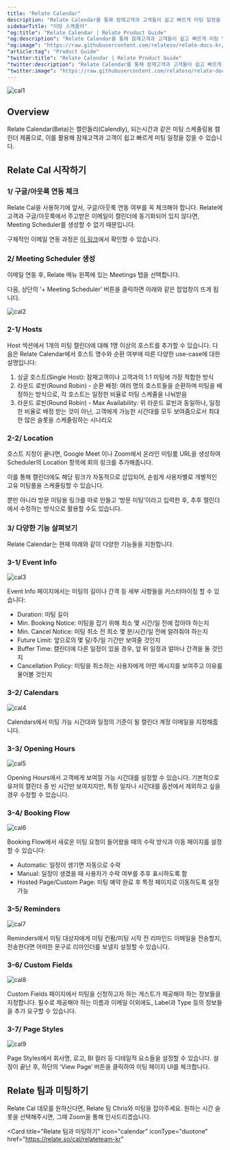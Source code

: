 ```yaml
---
title: "Relate Calendar"
description: "Relate Calendar를 통해 잠재고객과 고객들이 쉽고 빠르게 미팅 일정을 잡을 수 있습니다."
sidebarTitle: "미팅 스케줄러"
"og:title": "Relate Calendar | Relate Product Guide"
"og:description": "Relate Calendar를 통해 잠재고객과 고객들이 쉽고 빠르게 미팅 일정을 잡을 수 있습니다."
"og:image": "https://raw.githubusercontent.com/relateso/relate-docs-kr/main/docs/images/products/cal/c1.png"
"article:tag": "Product Guide"
"twitter:title": "Relate Calendar | Relate Product Guide"
"twitter:description": "Relate Calendar를 통해 잠재고객과 고객들이 쉽고 빠르게 미팅 일정을 잡을 수 있습니다."
"twitter:image": "https://raw.githubusercontent.com/relateso/relate-docs-kr/main/docs/images/products/cal/c1.png"
---
```


![cal1](/images/products/cal/c1.png)

## Overview
Relate Calendar(Beta)는 캘린들리(Calendly), 되는시간과 같은 미팅 스케줄링용 캘린더 제품으로, 이를 활용해 잠재고객과 고객이 쉽고 빠르게 미팅 일정을 잡을 수 있습니다. 

## Relate Cal 시작하기

### 1/ 구글/아웃룩 연동 체크
Relate Cal을 사용하기에 앞서, 구글/아웃룩 연동 여부를 꼭 체크해야 합니다. Relate에 고객과 구글/아웃룩에서 주고받은 이메일이 캘린더에 동기화되어 있지 않다면, Meeting Scheduler를 생성할 수 없기 때문입니다. 

구체적인 이메일 연동 과정은 [이 링크](https://www.relate.kr/docs/setup/email-sync#3)에서 확인할 수 있습니다. 

### 2/ Meeting Scheduler 생성 
이메일 연동 후, Relate 메뉴 왼쪽에 있는 Meetings 탭을 선택합니다. 

다음, 상단의 ‘+ Meeting Scheduler’ 버튼을 클릭하면 아래와 같은 팝업창이 뜨게 됩니다.

![cal2](/images/products/cal/c2.png)

### 2-1/ Hosts 
Host 섹션에서 1개의 미팅 캘린더에 대해 1명 이상의 호스트를 추가할 수 있습니다. 
다음은 Relate Calendar에서 호스트 명수와 순환 여부에 따른 다양한 use-case에 대한 설명입니다: 

1. 싱글 호스트(Single Host): 잠재고객이나 고객과의 1:1 미팅에 가장 적합한 방식  
2. 라운드 로빈(Round Robin) - 순환 배정: 여러 명의 호스트들을 순환하며 미팅을 배정하는 방식으로, 각 호스트는 일정한 비율로 미팅 스케줄을 나눠받음  
3. 라운드 로빈(Round Robin) - Max Availability: 위 라운드 로빈과 동일하나, 일정한 비율로 배정 받는 것이 아닌, 고객에게 가능한 시간대를 모두 보여줌으로서 최대한 많은 슬롯을 스케줄링하는 시나리오 

### 2-2/ Location 
호스트 지정이 끝나면, Google Meet 이나 Zoom에서 온라인 미팅룸 URL을 생성하여 Scheduler의 Location 항목에 회의 링크를 추가해줍니다. 

이를 통해 캘린더에도 해당 링크가 자동적으로 삽입되어, 손쉽게 사용자별로 개별적인 고유 미팅룸을 스케줄링할 수 있습니다. 

뿐만 아니라 방문 미팅용 링크를 따로 만들고 ‘방문 미팅'이라고 입력한 후, 추후 캘린더에서 수정하는 방식으로 활용할 수도 있습니다. 


### 3/ 다양한 기능 살펴보기 
Relate Calendar는 현재 아래와 같이 다양한 기능들을 지원합니다.

### 3-1/ Event Info

![cal3](/images/products/cal/c3.png)

Event Info 페이지에서는 미팅의 길이나 간격 등 세부 사항들을 커스터마이징 할 수 있습니다: 

- Duration: 미팅 길이
- Min. Booking Notice: 미팅을 잡기 위해 최소 몇 시간/일 전에 잡아야 하는지
- Min. Cancel Notice: 미팅 취소 전 최소 몇 분/시간/일 전에 알려줘야 하는지
- Future Limit: 앞으로의 몇 달/주/일 기간만 보여줄 것인지
- Buffer Time: 캘린더에 다른 일정이 있을 경우, 앞 뒤 일정과 얼마나 간격을 둘 것인지
- Cancellation Policy: 미팅을 취소하는 사용자에게 어떤 메시지를 보여주고 이유를 물어볼 것인지

### 3-2/ Calendars 

![cal4](/images/products/cal/c4.png)

Calendars에서 미팅 가능 시간대와 일정의 기준이 될 캘린더 계정 이메일을 지정해줍니다. 

### 3-3/ Opening Hours

![cal5](/images/products/cal/c5.png)

Opening Hours에서 고객에게 보여질 가능 시간대를 설정할 수 있습니다. 기본적으로 유저의 캘린더 중 빈 시간만 보여지지만, 특정 일자나 시간대를 옵션에서 제외하고 싶을 경우 수정할 수 있습니다. 

### 3-4/ Booking Flow

![cal6](/images/products/cal/c6.png)

Booking Flow에서 새로운 미팅 요청이 들어왔을 때의 수락 방식과 이동 페이지를 설정할 수 있습니다: 

- Automatic: 일정이 생기면 자동으로 수락
- Manual: 일정이 생겼을 때 사용자가 수락 여부를 추후 표시하도록 함
- Hosted Page/Custom Page: 미팅 예약 완료 후 특정 페이지로 이동하도록 설정 가능

### 3-5/ Reminders

![cal7](/images/products/cal/c7.png)

Reminders에서 미팅 대상자에게 미팅 컨펌/미팅 시작 전 리마인드 이메일을 전송할지, 전송한다면 어떠한 문구로 리마인더를 보낼지 설정할 수 있습니다. 

### 3-6/ Custom Fields

![cal8](/images/products/cal/c8.png)

Custom Fields 페이지에서 미팅을 신청하고자 하는 게스트가 제공해야 하는 정보들을 지정합니다. 
필수로 제공해야 하는 이름과 이메일 이외에도, Label과 Type 등의 정보들을 추가 요구할 수 있습니다. 

### 3-7/ Page Styles

![cal9](/images/products/cal/c9.png)

Page Styles에서 회사명, 로고, BI 컬러 등 디테일적 요소들을 설정할 수 있습니다. 
설정이 끝난 후, 하단의 ‘View Page’ 버튼을 클릭하여 미팅 페이지 UI를 체크합니다. 

## Relate 팀과 미팅하기
Relate Cal 데모를 원하신다면, Relate 팀 Chris와 미팅을 잡아주세요. 원하는 시간 슬롯을 선택해주시면, 그때 Zoom을 통해 인사드리겠습니다.

<Card
  title="Relate 팀과 미팅하기"
  icon="calendar"
  iconType="duotone"
  href="https://relate.so/cal/relateteam-kr"
>
</Card>